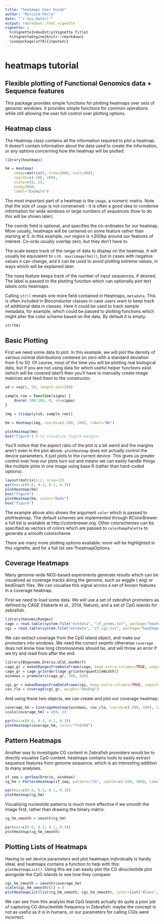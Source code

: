 ```yaml
---
title: "heatmaps User Guide"
author: "Malcolm Perry"
date: "`r Sys.Date()`"
output: rmarkdown::html_vignette
vignette: >
  %\VignetteIndexEntry{Vignette Title}
  %\VignetteEngine{knitr::rmarkdown}
  \usepackage[utf8]{inputenc}
---
```


# heatmaps tutorial

## Flexible plotting of Functional Genomics data + Sequence features

This package provides simple functions for plotting heatmaps over sets 
of genomic windows. It provides simple functions for common operations while
still allowing the user full control over plotting options.

## Heatmap class

The Heatmap class contains all the information required to plot a heatmap. It
doesn't contain information about the data used to create the information, or
any options concerning how the heatmap will be plotted.

```r
library(heatmaps)

hm = Heatmap(
    image=matrix(0, nrow=2000, ncol=400), 
    coords=c(-200, 200), 
    scale=c(0, 1),
    nseq=2000, 
    label="Example")

```

The most important part of a heatmap is the `image`, a numeric matrix. Note that
the size of `image` is not constrained - it is often a good idea to condense
information for wide windows or large numbers of sequences (how to do this will
be shown later). 

The coords field is optional, and specifies the co-ordinates for our heatmap. More
usually, heatmaps will be centered on some feature rather than starting at 0. In this
example, our region is ±200bp around our features of interest. Co-ords usually overlap
zero, but they don't have to.

The scale keeps track of the range of data to display on the heatmap. It will
usually be equivalent to `c(0, max(image(hm)))`, but in cases with negative
values it can change, and it can be used to avoid plotting extreme values, in
ways which will be explained later.

The nseq feature keeps track of the number of input sequences, if desired. The label
is passed to the plotting function which can optionally plot text labels onto heatmaps.

Calling `str()` reveals one more field contained in Heatmaps, `metadata`. This is often
included in Bioconductor classes in case users want to keep track of additional data
in classes. Here it could be used to track sample metadata, for example, which could
be passed to plotting functions which might alter the color scheme based on the data.
By default it is empty:

```r
str(hm)
```

## Basic Plotting

First we need some data to plot. In this example, we will plot the density of various
normal distributions centered on zero with a standard deviation from 5 to 50. Of course,
most of the time you will be plotting real biological data, but if you are not using
data for which useful helper functions exist (which will be covered later!) then you'll
have to manually create image matrices and feed them to the constructor.

```r
sd = seq(5, 50, length.out=500)

sample_row = function(sigma) {
    dnorm(-100:100, 0, sd=sigma)
}

img = t(sapply(sd, sample_row))

hm = Heatmap(img, coords=c(-200, 200), label="ND")

plotHeatmap(hm)
box("figure") # to visualize figure margins

```

You'll notice that the aspect ratio of the plot is a bit weird and the margins aren't
even in the plot above. `plotHeatmap` does not actually control the device parameters,
it just plots to the current device. This gives us greater control over how our plots
turn out and means we can easily handle things like multiple plots in one image using
base R (rather than hard-coded options).

```r

layout(matrix(1:2, nrow=1))
par(mai=c(0.6, 0.3, 0.1, 0.3))
plotHeatmap(hm)
box("figure")
plotHeatmap(hm, color="Reds")
box("figure")

```

The example above also shows the argument `color` which is passed to plotHeatmap.
The default schemes are implemented through RColorBrewer: a full list is available
at http://colorbrewer.org. Other colorschemes can be specified as vectors of colors
which are passed to `colorRampPalette` to generate a smooth colorscheme.

There are many more plotting options available: more will be highlighted in this
vignette, and for a full list see ?heatmapOptions.

## Coverage Heatmaps

Many genome-wide NGS-based experiments generate results which can be visualised as
coverage tracks along the genome, such as wiggle (.wig) or bedGraph files. We can
visualise this signal across a set of known features in a coverage heatmap.

First we need to load some data. We will use a set of zebrafish promoters
as defined by CAGE (Haberle et al., 2014, Nature), and a set of CpG islands
for zebrafish.

```r
library(GenomicRanges)
cage = read.table(system.file("extdata", "zf_proms.txt", package="heatmaps"), header=TRUE)
cgi = read.table(system.file("extdata", "zf_cgi.txt", package="heatmaps"), header=TRUE)
```

We can extract coverage from the CpG island object, and make our promoters into windows.
We need the correct seqinfo otherwise `coverage` does not know how long chromosomes should
be, and will throw an error if we try and read from after the end.

```r
library(BSgenome.Drerio.UCSC.danRer7)
cage_gr = makeGRangesFromDataFrame(cage, keep.extra.columns=TRUE, seqinfo=seqinfo(Drerio))
cage_gr = cage_gr[order(cage_gr$interquantileWidth)]
windows = promoters(cage_gr, 500, 500)

cgi_gr = makeGRangesFromDataFrame(cgi, keep.extra.columns=TRUE, seqinfo=seqinfo(Drerio))
cov_rle = coverage(cgi_gr, weight="obsExp")
```

And using these two objects, we can create and plot our coverage heatmap:

```r
coverage_hm = CoverageHeatmap(windows, cov_rle, coords=c(-500, 500), label="CGI")
scale(coverage_hm) = c(0, 2)

par(mai=c(0.6, 0.3, 0.1, 0.3))
plotHeatmap(coverage_hm, color="YlOrRd")
```

## Pattern Heatmaps

Another way to investigate CG content in Zebrafish promoters would be to directly visualise
CpG content. heatmaps contains tools to easily extract sequence features from genome sequence,
which is an interesting addition to many analyses.

```r
zf_seq = getSeq(Drerio, windows)
cg_hm = PatternHeatmap(zf_seq, pattern="CG", coords=c(-500, 500), label="CG")

par(mai=c(0.6, 0.3, 0.1, 0.3))
plotHeatmap(cg_hm)
```

Visualising nucleotide patterns is much more effective if we smooth the image
first, rather than drawing the binary matrix.

```r
cg_hm_smooth = smooth(cg_hm)

par(mai=c(0.6, 0.3, 0.1, 0.3))
plotHeatmap(cg_hm_smooth)
```

## Plotting Lists of Heatmaps

Having to set device parameters and plot heatmaps individually is hardly ideal, and
heatmaps contains a function to help with this: `plotHeatmapList()`. Using this we can
easily plot the CG dinucleotide plot alongside the CpG islands to see how they compare:

```r
cgi_hm_smooth = smooth(coverage_hm)
scale(cgi_hm_smooth)[1] = 0
plotHeatmapList(list(cg_hm_smooth, cgi_hm_smooth), color=list("Blues", "YlOrRd"))
```

We can see from this analysis that CpG Islands actually do quite a poor job of capturing
CG dinucleotide frequency in Zebrafish: maybe the concept is not as useful as it is in humans,
or our parameters for calling CGIs were incorrect.


